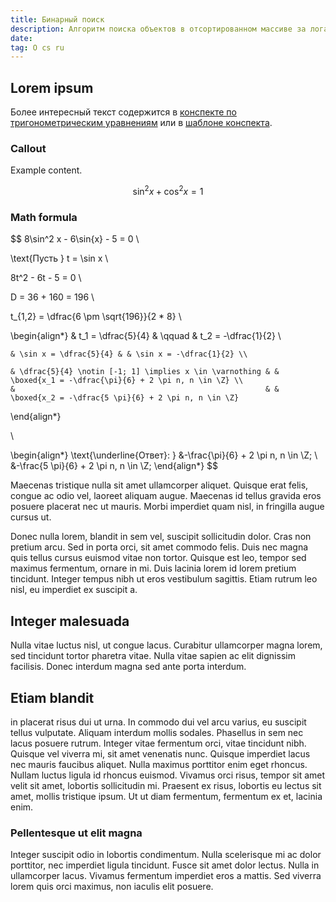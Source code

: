 ```yaml
---
title: Бинарный поиск
description: Алгоритм поиска объектов в отсортированном массиве за логарифмическое время.
date:
tag: O cs ru
---
```


## Lorem ipsum

Более интересный текст содержится в [конспекте по тригонометрическим уравнениям](/notes/math/trigonometric-equations)
или в [шаблоне конспекта](/notes/template).

### Callout

<Callout
  type="example"
  title="Lorem ipsum."
  subtitle="Dolor sit amet.">

  Example content.

  $$
    \sin^2{x} + \cos^2{x} = 1
  $$

</Callout>

### Math formula

$$
8\sin^2 x - 6\sin{x} - 5 = 0 \\

\text{Пусть } t = \sin x \\

8t^2 - 6t - 5 = 0 \\

D = 36 + 160 = 196 \\

t_{1,2} = \dfrac{6 \pm \sqrt{196}}{2 * 8} \\

\begin{align*}
    & t_1 = \dfrac{5}{4} & \qquad & t_2 = -\dfrac{1}{2} \\

    & \sin x = \dfrac{5}{4} & & \sin x = -\dfrac{1}{2} \\

    & \dfrac{5}{4} \notin [-1; 1] \implies x \in \varnothing & & \boxed{x_1 = -\dfrac{\pi}{6} + 2 \pi n, n \in \Z} \\
    &                                                        & & \boxed{x_2 = -\dfrac{5 \pi}{6} + 2 \pi n, n \in \Z}
\end{align*}

\\

\begin{align*}
    \text{\underline{Ответ}: } &-\frac{\pi}{6} + 2 \pi n, n \in \Z; \\
                               &-\frac{5 \pi}{6} + 2 \pi n, n \in \Z;
\end{align*}
$$

Maecenas tristique nulla sit amet ullamcorper aliquet. Quisque erat felis, congue ac odio vel, laoreet aliquam augue. Maecenas id tellus gravida eros posuere placerat nec ut mauris. Morbi imperdiet quam nisl, in fringilla augue cursus ut.

Donec nulla lorem, blandit in sem vel, suscipit sollicitudin dolor. Cras non pretium arcu. Sed in porta orci, sit amet commodo felis. Duis nec magna quis tellus cursus euismod vitae non tortor. Quisque est leo, tempor sed maximus fermentum, ornare in mi. Duis lacinia lorem id lorem pretium tincidunt. Integer tempus nibh ut eros vestibulum sagittis. Etiam rutrum leo nisl, eu imperdiet ex suscipit a.

## Integer malesuada

Nulla vitae luctus nisl, ut congue lacus. Curabitur ullamcorper magna lorem, sed tincidunt tortor pharetra vitae. Nulla vitae sapien ac elit dignissim facilisis.
Donec interdum magna sed ante porta interdum.

## Etiam blandit

in placerat risus dui ut urna. In commodo dui vel arcu varius, eu suscipit tellus vulputate. Aliquam interdum mollis sodales. Phasellus in sem nec lacus posuere rutrum. Integer vitae fermentum orci, vitae tincidunt nibh. Quisque vel viverra mi, sit amet venenatis nunc. Quisque imperdiet lacus nec mauris faucibus aliquet. Nulla maximus porttitor enim eget rhoncus. Nullam luctus ligula id rhoncus euismod. Vivamus orci risus, tempor sit amet velit sit amet, lobortis sollicitudin mi. Praesent ex risus, lobortis eu lectus sit amet, mollis tristique ipsum. Ut ut diam fermentum, fermentum ex et, lacinia enim.

### Pellentesque ut elit magna

Integer suscipit odio in lobortis condimentum. Nulla scelerisque mi ac dolor porttitor, nec imperdiet ligula tincidunt. Fusce sit amet dolor lectus. Nulla in ullamcorper lacus. Vivamus fermentum imperdiet eros a mattis. Sed viverra lorem quis orci maximus, non iaculis elit posuere.